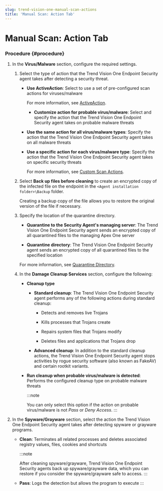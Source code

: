 ```yaml
---
slug: trend-vision-one-manual-scan-actions
title: 'Manual Scan: Action Tab'
---
```

# Manual Scan: Action Tab

### Procedure {#procedure}

1.  In the **Virus/Malware** section, configure the required settings.

    1.  Select the type of action that the Trend Vision One Endpoint Security agent takes after detecting a security threat.

        - **Use ActiveAction**: Select to use a set of pre-configured scan actions for viruses/malware

          For more information, see [ActiveAction](activeaction.mdx).

          - **Customize action for probable virus/malware**: Select and specify the action that the Trend Vision One Endpoint Security agent takes on probable malware threats

        - **Use the same action for all virus/malware types**: Specify the action that the Trend Vision One Endpoint Security agent takes on all malware threats

        - **Use a specific action for each virus/malware type**: Specify the action that the Trend Vision One Endpoint Security agent takes on specific security threats

          For more information, see [Custom Scan Actions](custom-scan-actions.mdx).

    2.  Select **Back up files before cleaning** to create an encrypted copy of the infected file on the endpoint in the `<Agent installation folder>\Backup` folder.

        Creating a backup copy of the file allows you to restore the original version of the file if necessary.

    3.  Specify the location of the quarantine directory.

        - **Quarantine to the Security Agent's managing server**: The Trend Vision One Endpoint Security agent sends an encrypted copy of all quarantined files to the managing Apex One server

        - **Quarantine directory**: The Trend Vision One Endpoint Security agent sends an encrypted copy of all quarantined files to the specified location

        For more information, see [Quarantine Directory](quarantine-directory.mdx).

    4.  In the **Damage Cleanup Services** section, configure the following:

        - **Cleanup type**

          - **Standard cleanup**: The Trend Vision One Endpoint Security agent performs any of the following actions during standard cleanup:

            - Detects and removes live Trojans

            - Kills processes that Trojans create

            - Repairs system files that Trojans modify

            - Deletes files and applications that Trojans drop

          - **Advanced cleanup**: In addition to the standard cleanup actions, the Trend Vision One Endpoint Security agent stops activities by rogue security software (also known as FakeAV) and certain rootkit variants.

        - **Run cleanup when probable virus/malware is detected**: Performs the configured cleanup type on probable malware threats

          :::note

          You can only select this option if the action on probable virus/malware is not *Pass* or *Deny Access*.
          :::

2.  In the **Spyware/Grayware** section, select the action the Trend Vision One Endpoint Security agent takes after detecting spyware or grayware programs.

    - **Clean**: Terminates all related processes and deletes associated registry values, files, cookies and shortcuts

      :::note

      After cleaning spyware/grayware, Trend Vision One Endpoint Security agents back up spyware/grayware data, which you can restore if you consider the spyware/grayware safe to access.
      :::

    - **Pass**: Logs the detection but allows the program to execute
:::
